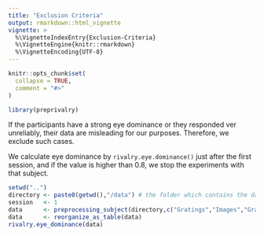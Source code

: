 ```yaml
---
title: "Exclusion Criteria"
output: rmarkdown::html_vignette
vignette: >
  %\VignetteIndexEntry{Exclusion-Criteria}
  %\VignetteEngine{knitr::rmarkdown}
  %\VignetteEncoding{UTF-8}
---
```


```r
knitr::opts_chunk$set(
  collapse = TRUE,
  comment = "#>"
)
```

```r
library(preprivalry)
```
If the participants have a strong eye dominance or they responded ver unreliably, their data are misleading for our purposes. Therefore, we exclude such cases. 

We calculate eye dominance by ```rivalry.eye.dominance()``` just after the first session, and if the value is higher than 0.8, we stop the experiments with that subject. 

```r
setwd("..")
directory <- paste0(getwd(),"/data") # the folder which contains the data
session   <- 1
data      <- preprocessing_subject(directory,c("Gratings","Images","GratingImage"),"s001",session)
data      <- reorganize_as_table(data)
rivalry.eye_dominance(data)

```
